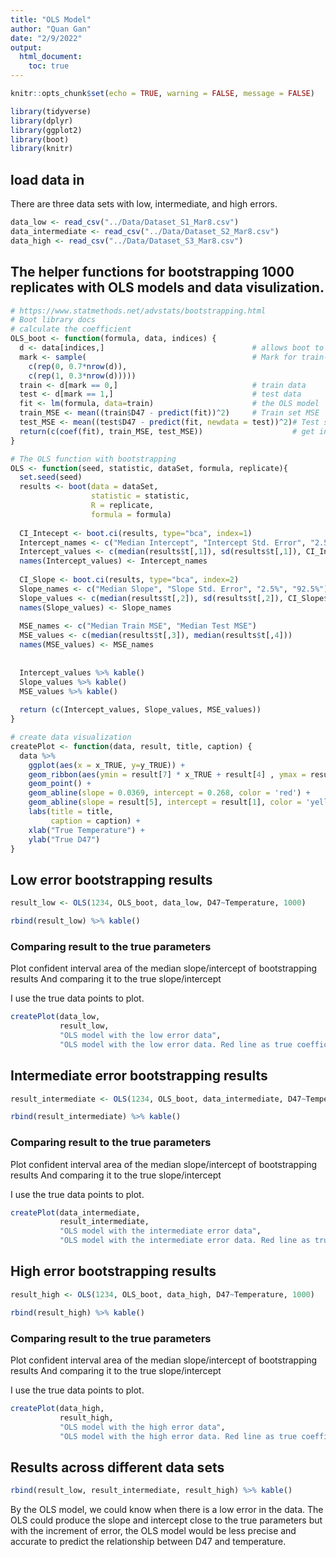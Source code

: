 ```yaml
---
title: "OLS Model"
author: "Quan Gan"
date: "2/9/2022"
output: 
  html_document:
    toc: true
---
```


```r
knitr::opts_chunk$set(echo = TRUE, warning = FALSE, message = FALSE)

library(tidyverse)
library(dplyr)
library(ggplot2)
library(boot)
library(knitr)
```

## load data in
There are three data sets with low, intermediate, and high errors.
```r
data_low <- read_csv("../Data/Dataset_S1_Mar8.csv")
data_intermediate <- read_csv("../Data/Dataset_S2_Mar8.csv")
data_high <- read_csv("../Data/Dataset_S3_Mar8.csv")
```
## The helper functions for bootstrapping 1000 replicates with OLS models and data visulization.
```r
# https://www.statmethods.net/advstats/bootstrapping.html
# Boot library docs
# calculate the coefficient
OLS_boot <- function(formula, data, indices) {
  d <- data[indices,]                                 # allows boot to select sample
  mark <- sample(                                     # Mark for train-test
    c(rep(0, 0.7*nrow(d)), 
    c(rep(1, 0.3*nrow(d)))))      
  train <- d[mark == 0,]                              # train data
  test <- d[mark == 1,]                               # test data
  fit <- lm(formula, data=train)                      # the OLS model
  train_MSE <- mean((train$D47 - predict(fit))^2)     # Train set MSE
  test_MSE <- mean((test$D47 - predict(fit, newdata = test))^2)# Test set MSE
  return(c(coef(fit), train_MSE, test_MSE))                    # get intercept
}

# The OLS function with bootstrapping
OLS <- function(seed, statistic, dataSet, formula, replicate){
  set.seed(seed)
  results <- boot(data = dataSet,
                  statistic = statistic,
                  R = replicate,
                  formula = formula)
  
  CI_Intecept <- boot.ci(results, type="bca", index=1)
  Intercept_names <- c("Median Intercept", "Intercept Std. Error", "2.5%", "92.5%")
  Intercept_values <- c(median(results$t[,1]), sd(results$t[,1]), CI_Intecept$bca[4], CI_Intecept$bca[5])
  names(Intercept_values) <- Intercept_names
  
  CI_Slope <- boot.ci(results, type="bca", index=2)
  Slope_names <- c("Median Slope", "Slope Std. Error", "2.5%", "92.5%")
  Slope_values <- c(median(results$t[,2]), sd(results$t[,2]), CI_Slope$bca[4], CI_Slope$bca[5])
  names(Slope_values) <- Slope_names
  
  MSE_names <- c("Median Train MSE", "Median Test MSE")
  MSE_values <- c(median(results$t[,3]), median(results$t[,4]))
  names(MSE_values) <- MSE_names
  
  
  Intercept_values %>% kable()
  Slope_values %>% kable()
  MSE_values %>% kable()
  
  return (c(Intercept_values, Slope_values, MSE_values))
}

# create data visualization
createPlot <- function(data, result, title, caption) {
  data %>% 
    ggplot(aes(x = x_TRUE, y=y_TRUE)) + 
    geom_ribbon(aes(ymin = result[7] * x_TRUE + result[4] , ymax = result[8] * x_TRUE + result[3]), fill = "orange") +
    geom_point() +
    geom_abline(slope = 0.0369, intercept = 0.268, color = 'red') +
    geom_abline(slope = result[5], intercept = result[1], color = 'yellow') + 
    labs(title = title,
         caption = caption) + 
    xlab("True Temperature") + 
    ylab("True D47")
}

```

## Low error bootstrapping results

```r
result_low <- OLS(1234, OLS_boot, data_low, D47~Temperature, 1000)

rbind(result_low) %>% kable()
```


### Comparing result to the true parameters
Plot confident interval area of the median slope/intercept of bootstrapping results
And comparing it to the true slope/intercept

I use the true data points to plot.
```r
createPlot(data_low, 
           result_low, 
           "OLS model with the low error data", 
           "OLS model with the low error data. Red line as true coefficient. Yellow is OLS fitted coefficient")
```

## Intermediate error bootstrapping results

```r

result_intermediate <- OLS(1234, OLS_boot, data_intermediate, D47~Temperature, 1000)

rbind(result_intermediate) %>% kable()
```

### Comparing result to the true parameters
Plot confident interval area of the median slope/intercept of bootstrapping results
And comparing it to the true slope/intercept

I use the true data points to plot.
```r
createPlot(data_intermediate, 
           result_intermediate, 
           "OLS model with the intermediate error data", 
           "OLS model with the intermediate error data. Red line as true coefficient. Yellow is OLS fitted coefficient")
```

## High error bootstrapping results

```r
result_high <- OLS(1234, OLS_boot, data_high, D47~Temperature, 1000)

rbind(result_high) %>% kable()
```


### Comparing result to the true parameters
Plot confident interval area of the median slope/intercept of bootstrapping results
And comparing it to the true slope/intercept

I use the true data points to plot.
```r
createPlot(data_high, 
           result_high, 
           "OLS model with the high error data", 
           "OLS model with the high error data. Red line as true coefficient. Yellow is OLS fitted coefficient")
```


## Results across different data sets

```r
rbind(result_low, result_intermediate, result_high) %>% kable()
```
By the OLS model, we could know when there is a low error in the data. The OLS 
could produce the slope and intercept close to the true parameters but with the 
increment of error, the OLS model would be less precise and accurate to predict 
the relationship between D47 and temperature.